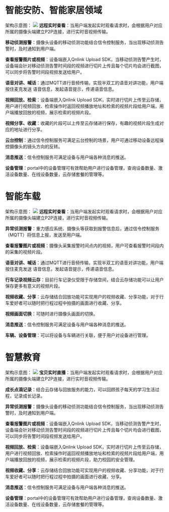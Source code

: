 # **智能安防、智能家居领域**
架构示意图：
![](https://dn-odum9helk.qbox.me/FnMfpCuxjwc8LRTIxvzqYc6vOcAE)
**远程实时查看**：当用户端发起实时观看请求时，会根据用户对应所属的摄像头端建立P2P连接，进行实时音视频传输。


**移动侦测报警**：摄像头设备的移动侦测功能结合信令控制服务，当出现移动侦测告警时，及时通知到用户端。

**查看报警图片或视频**：设备端嵌入Qnlink Upload SDK，当移动侦测告警产生时，设备端会针对移动侦测告警时间段的视频进行切片上传且每个切片均会进行截图，可以同步将告警时间段视频发送给用户。

**语音对讲、喊话**：通过MQTT进行音频传输，实现半双工的语音对讲功能，用户端按住麦克发送 语音信息，发起语音提示，传递语音信息。

**视频回放、检索**：设备端嵌入Qnlink Upload SDK，实时进行切片上传至云存储，用户进行视频回放、检索操作时返回视频播放地址和检索的视频片段给用户端，用户端播放回放的视频，展示检索的视频片段。

**视频分享、收藏**：收藏的片段可以上传至云存储进行保存，有趣的视频片段生成对应的地址进行分享。

**云台控制**：通过信令控制服务可满足云台控制的场景，用户可通过移动设备远程操控摄像头的镜头方向的反转。

**消息推送**：信令控制服务可满足设备与用户端各种消息的推送。

**设备管理**：portal中的设备管理可有效帮助用户进行设备管理，查询设备数量、激活设备数量、在线设备数量，云存储套餐的管理等。

# **智能车载**
架构示意图：
![](https://dn-odum9helk.qbox.me/FnAh1xoZx6QxqFlI9HLOltLljmK_)
**远程实时查看**：当用户端发起实时观看请求时，会根据用户对应所属的摄像头端建立P2P连接，进行实时音视频传输。

**异常侦测报警**：重力感应系统、摄像头等获取到报警信息后，通过信令控制服务（MQTT）将信息上报，发送至用户端。

**查看报警图片或视频**：摄像头采集报警时间点内的视频，用户可查看报警时间段内的采集的视频片段。

**语音对讲、喊话**：通过MQTT进行音频传输，实现半双工的语音对讲功能，用户端按住麦克发送 语音信息，发起语音提示，传递语音信息。

**行车记录视频云存**：目前行车记录仪受限于存储空间，结合云存储功能可以让用户保存更多有意义的视频片段。

**视频收藏、分享**：云存储结合回放功能可实现用户的视频收藏、分享功能，对于行车爱好者可以随时把行程过程中拍摄的画面进行收藏、分享。

**视频画面切换**：可随时进行摄像头画面的切换。

**消息推送**：信令控制服务可满足设备与用户端各种消息的推送。

**车辆、设备管理**：可以将设备与车辆进行关联，便于用户对设备进行管理。

# **智慧教育**
架构示意图：
![](https://dn-odum9helk.qbox.me/FjYSm881ovJvioMIkC4OaUZEu39O)
**宝贝实时直播**：当用户端发起实时观看请求时，会根据用户对应所属的摄像头端建立P2P连接，进行实时音视频传输。

**成长点滴记录**：结合云存储与回放服务的能力，可以回顾孩子每天的学习生活过程，记录成长记录。

**异常侦测报警**：摄像头设备的移动侦测功能结合信令控制服务，当出现移动侦测告警时，及时通知到用户端。

**查看报警图片或视频**：设备端嵌入Qnlink Upload SDK，当移动侦测告警产生时，设备端会针对移动侦测告警时间段的视频进行切片上传且每个切片均会进行截图，可以同步将告警时间段视频发送给用户。

**视频回放、检索**：设备端嵌入Qnlink Upload SDK，实时进行切片上传至云存储，用户进行视频回放、检索操作时返回视频播放地址和检索的视频片段给用户端，用户端播放回放的视频，展示检索的视频片段，助力校园的安全管理。

**视频收藏、分享**：云存储结合回放功能可实现用户的视频收藏、分享功能，对于行车爱好者可以随时把行程过程中拍摄的画面进行收藏、分享。

**消息推送**：信令控制服务可满足设备与用户端各种消息的推送。

**设备管理**：portal中的设备管理可有效帮助用户进行设备管理，查询设备数量、激活设备数量、在线设备数量，云存储套餐的管理等。
